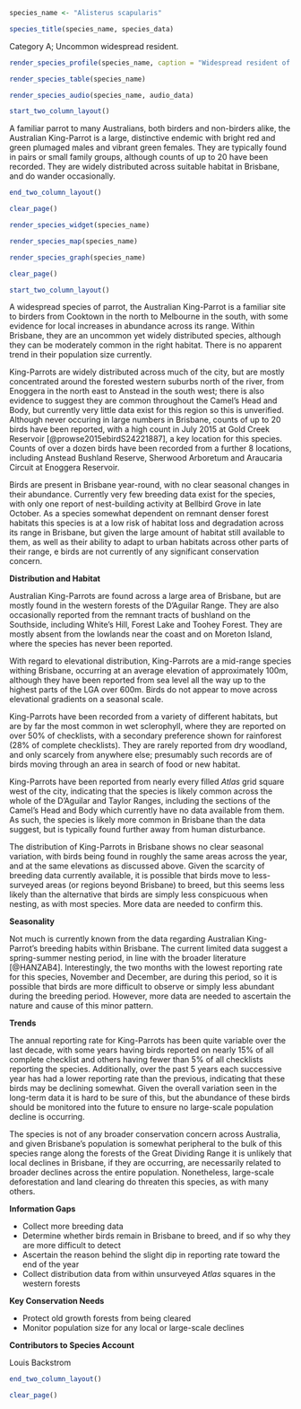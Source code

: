 ```r
species_name <- "Alisterus scapularis"
```

```r
species_title(species_name, species_data)
```

Category A; Uncommon widespread resident.

```r
render_species_profile(species_name, caption = "Widespread resident of cooler, dense forests around the city. Occasionally ventures into urban parks and gardens, but prefers remnant habitat. Not of conservation concern, but vulnerable to habitat modifi1cation and rising temperatures. Photo by Louis Backstrom, Gold Creek Reservoir, 22 Feb 2018")
```

```r
render_species_table(species_name)
```

```r
render_species_audio(species_name, audio_data)
```

```r
start_two_column_layout()
```

A familiar parrot to many Australians, both birders and non-birders alike, the Australian King-Parrot is a large, distinctive endemic with bright red and green plumaged males and vibrant green females. They are typically found in pairs or small family groups, although counts of up to 20 have been recorded. They are widely distributed across suitable habitat in Brisbane, and do wander occasionally.

```r
end_two_column_layout()
```

```r
clear_page()
```

```r
render_species_widget(species_name)
```

```r
render_species_map(species_name)
```

```r
render_species_graph(species_name)
```

```r
clear_page()
```

```r
start_two_column_layout()
```

A widespread species of parrot, the Australian King-Parrot is a familiar site to birders from Cooktown in the north to Melbourne in the south, with some evidence for local increases in abundance across its range. Within Brisbane, they are an uncommon yet widely distributed species, although they can be moderately common in the right habitat. There is no apparent trend in their population size currently.

King-Parrots are widely distributed across much of the city, but are mostly concentrated around the forested western suburbs north of the river, from Enoggera in the north east to Anstead in the south west; there is also evidence to suggest they are common throughout the Camel's Head and Body, but currently very little data exist for this region so this is unverified. Although never occuring in large numbers in Brisbane, counts of up to 20 birds have been reported, with a high count in July 2015 at Gold Creek Reservoir [@prowse2015ebirdS24221887], a key location for this species. Counts of over a dozen birds have been recorded from a further 8 locations, including Anstead Bushland Reserve, Sherwood Arboretum and Araucaria Circuit at Enoggera Reservoir.

Birds are present in Brisbane year-round, with no clear seasonal changes in their abundance. Currently very few breeding data exist for the species, with only one report of nest-building activity at Bellbird Grove in late October. As a species somewhat dependent on remnant denser forest habitats this species is at a low risk of habitat loss and degradation across its range in Brisbane, but given the large amount of habitat still available to them, as well as their ability to adapt to urban habitats across other parts of their range, e birds are not currently of any significant conservation concern.

**Distribution and Habitat**

Australian King-Parrots are found across a large area of Brisbane, but are mostly found in the western forests of the D'Aguilar Range. They are also occasionally reported from the remnant tracts of bushland on the Southside, including White's Hill, Forest Lake and Toohey Forest. They are mostly absent from the lowlands near the coast and on Moreton Island, where the species has never been reported.

With regard to elevational distribution, King-Parrots are a mid-range species withing Brisbane, occurring at an average elevation of approximately 100m, although they have been reported from sea level all the way up to the highest parts of the LGA over 600m. Birds do not appear to move across elevational gradients on a seasonal scale.

King-Parrots have been recorded from a variety of different habitats, but are by far the most common in wet sclerophyll, where they are reported on over 50% of checklists, with a secondary preference shown for rainforest (28% of complete checklists). They are rarely reported from dry woodland, and only scarcely from anywhere else; presumably such records are of birds moving through an area in search of food or new habitat.

King-Parrots have been reported from nearly every filled _Atlas_ grid square west of the city, indicating that the species is likely common across the whole of the D'Aguilar and Taylor Ranges, including the sections of the Camel's Head and Body which currently have no data available from them. As such, the species is likely more common in Brisbane than the data suggest, but is typically found further away from human disturbance.

The distribution of King-Parrots in Brisbane shows no clear seasonal variation, with birds being found in roughly the same areas across the year, and at the same elevations as discussed above. Given the scarcity of breeding data currently available, it is possible that birds move to less-surveyed areas (or regions beyond Brisbane) to breed, but this seems less likely than the alternative that birds are simply less conspicuous when nesting, as with most species. More data are needed to confirm this.

**Seasonality**

Not much is currently known from the data regarding Australian King-Parrot's breeding habits within Brisbane. The current limited data suggest a spring-summer nesting period, in line with the broader literature [@HANZAB4]. Interestingly, the two months with the lowest reporting rate for this species, November and December, are during this period, so it is possible that birds are more difficult to observe or simply less abundant during the breeding period. However, more data are needed to ascertain the nature and cause of this minor pattern.

**Trends**

The annual reporting rate for King-Parrots has been quite variable over the last decade, with some years having birds reported on nearly 15% of all complete checklist and others having fewer than 5% of all checklists reporting the species. Additionally, over the past 5 years each successive year has had a lower reporting rate than the previous, indicating that these birds may be declining somewhat. Given the overall variation seen in the long-term data it is hard to be sure of this, but the abundance of these birds should be monitored into the future to ensure no large-scale population decline is occurring.

The species is not of any broader conservation concern across Australia, and given Brisbane's population is somewhat peripheral to the bulk of this species range along the forests of the Great Dividing Range it is unlikely that local declines in Brisbane, if they are occurring, are necessarily related to broader declines across the entire population. Nonetheless, large-scale deforestation and land clearing do threaten this species, as with many others.

**Information Gaps**

- Collect more breeding data
- Determine whether birds remain in Brisbane to breed, and if so why they are more difficult to detect
- Ascertain the reason behind the slight dip in reporting rate toward the end of the year
- Collect distribution data from within unsurveyed _Atlas_ squares in the western forests

**Key Conservation Needs**

- Protect old growth forests from being cleared
- Monitor population size for any local or large-scale declines

**Contributors to Species Account**

Louis Backstrom

```r
end_two_column_layout()
```

```r
clear_page()
```

